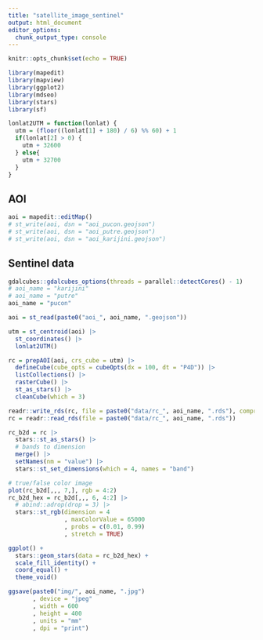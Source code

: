 ```yaml
---
title: "satellite_image_sentinel"
output: html_document
editor_options: 
  chunk_output_type: console
---
```


```r
knitr::opts_chunk$set(echo = TRUE)

library(mapedit)
library(mapview)
library(ggplot2)
library(mdseo)
library(stars)
library(sf)

lonlat2UTM = function(lonlat) {
  utm = (floor((lonlat[1] + 180) / 6) %% 60) + 1
  if(lonlat[2] > 0) {
    utm + 32600
  } else{
    utm + 32700
  }
}
```


## AOI

```r
aoi = mapedit::editMap()
# st_write(aoi, dsn = "aoi_pucon.geojson")
# st_write(aoi, dsn = "aoi_putre.geojson")
# st_write(aoi, dsn = "aoi_karijini.geojson")
```


## Sentinel data

```r
gdalcubes::gdalcubes_options(threads = parallel::detectCores() - 1)
# aoi_name = "karijini"
# aoi_name = "putre"
aoi_name = "pucon"

aoi = st_read(paste0("aoi_", aoi_name, ".geojson"))

utm = st_centroid(aoi) |> 
  st_coordinates() |> 
  lonlat2UTM()

rc = prepAOI(aoi, crs_cube = utm) |> 
  defineCube(cube_opts = cubeOpts(dx = 100, dt = "P4D")) |> 
  listCollections() |> 
  rasterCube() |> 
  st_as_stars() |> 
  cleanCube(which = 3)

readr::write_rds(rc, file = paste0("data/rc_", aoi_name, ".rds"), compress = "gz")
rc = readr::read_rds(file = paste0("data/rc_", aoi_name, ".rds"))

rc_b2d = rc |> 
  stars::st_as_stars() |> 
  # bands to dimension
  merge() |> 
  setNames(nm = "value") |> 
  stars::st_set_dimensions(which = 4, names = "band")

# true/false color image
plot(rc_b2d[,,, 7,], rgb = 4:2)
rc_b2d_hex = rc_b2d[,,, 6, 4:2] |> 
  # abind::adrop(drop = 3) |> 
  stars::st_rgb(dimension = 4
                , maxColorValue = 65000
                , probs = c(0.01, 0.99)
                , stretch = TRUE) 

ggplot() +
  stars::geom_stars(data = rc_b2d_hex) + 
  scale_fill_identity() + 
  coord_equal() + 
  theme_void()

ggsave(paste0("img/", aoi_name, ".jpg")
       , device = "jpeg"
       , width = 600
       , height = 400
       , units = "mm"
       , dpi = "print")
```

